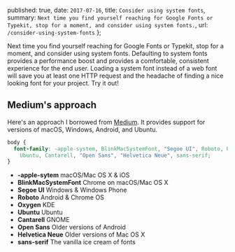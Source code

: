 
  published: true,
  date: `2017-07-16`,
  title: `Consider using system fonts`,
  summary: `Next time you find yourself reaching for Google Fonts or Typekit, stop for a
  moment, and consider using system fonts.`,
  url: `/consider-using-system-fonts`
};


Next time you find yourself reaching for Google Fonts or Typekit, stop for a moment, and consider using system fonts. Defaulting to system fonts provides a performance boost and provides a comfortable, consistent experience for the end user. Loading a system font instead of a web font will save you at least one HTTP request and the headache of finding a nice looking font for your project. Try it out!

## Medium's approach

Here's an approach I borrowed from [Medium](https://medium.com). It provides support for versions of macOS, Windows, Android, and Ubuntu.

```css
body {
  font-family: -apple-system, BlinkMacSystemFont, "Segoe UI", Roboto, Oxygen,
    Ubuntu, Cantarell, "Open Sans", "Helvetica Neue", sans-serif;
}
```

- **-apple-sytem** macOS/Mac OS X & iOS
- **BlinkMacSystemFont** Chrome on macOS/Mac OS X
- **Segoe UI** Windows & Windows Phone
- **Roboto** Android & Chrome OS
- **Oxygen** KDE
- **Ubuntu** Ubuntu
- **Cantarell** GNOME
- **Open Sans** Older versions of Android
- **Helvetica Neue** Older versions of Mac OS X
- **sans-serif** The vanilla ice cream of fonts
